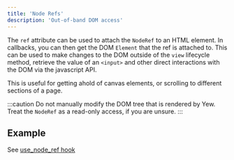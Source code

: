 ```yaml
---
title: 'Node Refs'
description: 'Out-of-band DOM access'
---
```


The `ref` attribute can be used to attach the `NodeRef` to an HTML element. In callbacks,
you can then get the DOM `Element` that the ref is attached to. This can be used to make
changes to the DOM outside of the `view` lifecycle method, retrieve the value of an `<input>`
and other direct interactions with the DOM via the javascript API.

This is useful for getting ahold of canvas elements, or scrolling to different sections of a page.

:::caution
Do not manually modify the DOM tree that is rendered by Yew. Treat the `NodeRef` as a read-only
access, if you are unsure.
:::

## Example

See [use_node_ref hook](./hooks/use-node-ref)
